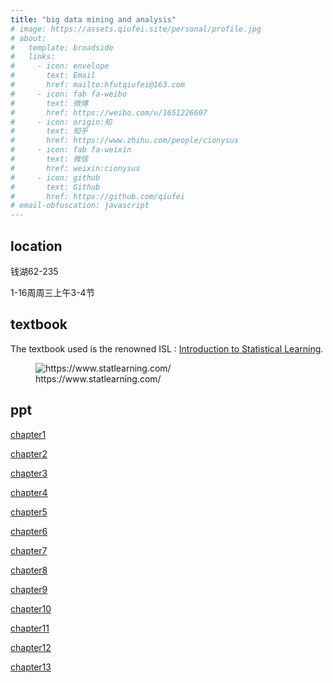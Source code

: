 ```yaml
---
title: "big data mining and analysis"
# image: https://assets.qiufei.site/personal/profile.jpg
# about:
#   template: broadside
#   links:
#     - icon: envelope
#       text: Email
#       href: mailto:hfutqiufei@163.com
#     - icon: fab fa-weibo
#       text: 微博
#       href: https://weibo.com/u/1651226607
#     - icon: origin:知
#       text: 知乎
#       href: https://www.zhihu.com/people/cionysus
#     - icon: fab fa-weixin
#       text: 微信
#       href: weixin:cionysus
#     - icon: github
#       text: Github
#       href: https://github.com/qiufei
# email-obfuscation: javascript
---
```



## location

钱湖62-235

1-16周周三上午3-4节



## textbook

The textbook used is the renowned ISL :
[Introduction to Statistical Learning](https://hastie.su.domains/ISLP/ISLP_website.pdf.download.html).

![https://www.statlearning.com/](https://m.media-amazon.com/images/I/61PzzBEMelL._SL1175_.jpg)







## ppt



<a href="./html/islp1.html"> chapter1 </a>

<a href="./html/islp2.html"> chapter2 </a>

<a href="./html/islp3.html"> chapter3 </a>

<a href="./html/islp4.html"> chapter4 </a>

<a href="./html/islp5.html"> chapter5 </a>

<a href="./html/islp6.html"> chapter6 </a>

<a href="./html/islp7.html"> chapter7 </a>

<a href="./html/islp8.html"> chapter8 </a>

<a href="./html/islp9.html"> chapter9 </a>

<a href="./html/islp10.html"> chapter10 </a>

<a href="./html/islp11.html"> chapter11 </a>

<a href="./html/islp12.html"> chapter12 </a>

<a href="./html/islp13.html"> chapter13 </a>
